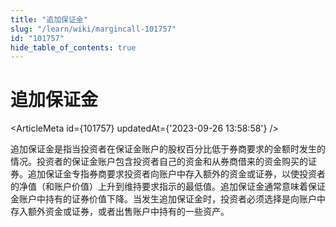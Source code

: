 ```yaml
---
title: "追加保证金"
slug: "/learn/wiki/margincall-101757"
id: "101757"
hide_table_of_contents: true
---
```



# 追加保证金

<ArticleMeta id={101757} updatedAt={'2023-09-26 13:58:58'} />
<div className='border-solid border-b border-t-0 my-4 border-[var(--ifm-color-gray-300)]' />

追加保证金是指当投资者在保证金账户的股权百分比低于券商要求的金额时发生的情况。投资者的保证金账户包含投资者自己的资金和从券商借来的资金购买的证券。追加保证金专指券商要求投资者向账户中存入额外的资金或证券，以使投资者的净值（和账户价值）上升到维持要求指示的最低值。追加保证金通常意味着保证金账户中持有的证券价值下降。当发生追加保证金时，投资者必须选择是向账户中存入额外资金或证券，或者出售账户中持有的一些资产。

